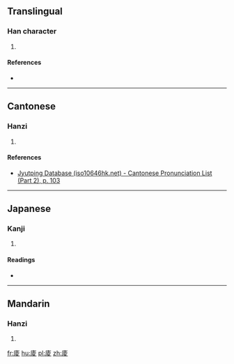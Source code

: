 ==Translingual==

===Han character===
{{Han char|rn=53|rad=广|as=08|sn=11|four=0024<sub>7</sub>|canj=戈土金水 (IGCE)|ids=⿸[[广]][[夌]]}}

# {{defn|Han|sort=广08}}

====References====
* {{Han ref|kx=0347.020|dkj=09355|dj=0657.120|hdz=20886.110|uh=5EB1|ud=24241|bh=D547|bd=54599}}

----

==Cantonese==

===Hanzi===
{{yue-hanzi|jyut=[[cing2]]|y=ching2}}

# {{defn|lang=yue|sort=广08}}

====References====
* [http://www.iso10646hk.net/jp/document/download.jsp Jyutping Database (iso10646hk.net) - Cantonese Pronunciation List (Part 2), p. 103]

----

==Japanese==

===Kanji===
{{ja-kanji|grade=|rs=广08}}

# {{defn|lang=ja|sort=广08}}

====Readings====
* {{ja-readings|on=[[ちょう]] (chō), [[りょう]] (ryō)|kun=}}

----

==Mandarin==

===Hanzi===
{{cmn-hanzi|pin=[[chěng]] ([[cheng3]])|wg=ch'eng<sup>3</sup>}}

# {{defn|lang=cmn|sort=广08}}

[[fr:庱]]
[[hu:庱]]
[[pl:庱]]
[[zh:庱]]